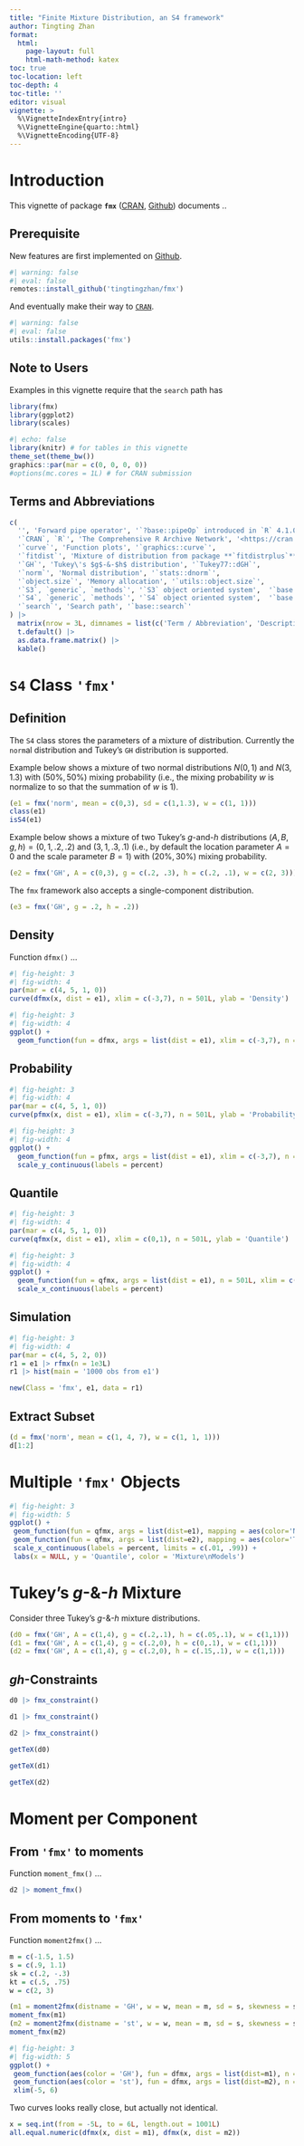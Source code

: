 ```yaml
---
title: "Finite Mixture Distribution, an S4 framework"
author: Tingting Zhan
format: 
  html:
    page-layout: full
    html-math-method: katex
toc: true
toc-location: left
toc-depth: 4
toc-title: ''
editor: visual
vignette: >
  %\VignetteIndexEntry{intro}
  %\VignetteEngine{quarto::html}
  %\VignetteEncoding{UTF-8}
---
```


# Introduction

This vignette of package **`fmx`** ([CRAN](https://CRAN.R-project.org/package=fmx), [Github](https://github.com/tingtingzhan/fmx)) documents ..

## Prerequisite

New features are first implemented on [Github](https://github.com/tingtingzhan/fmx).

```r
#| warning: false
#| eval: false
remotes::install_github('tingtingzhan/fmx')
```

And eventually make their way to [`CRAN`](https://CRAN.R-project.org/package=fmx).

```r
#| warning: false
#| eval: false
utils::install.packages('fmx')
```

## Note to Users

Examples in this vignette require that the `search` path has

```r
library(fmx)
library(ggplot2)
library(scales)
```

```r
#| echo: false
library(knitr) # for tables in this vignette
theme_set(theme_bw())
graphics::par(mar = c(0, 0, 0, 0))
#options(mc.cores = 1L) # for CRAN submission
```

## Terms and Abbreviations

```r
c(
  '', 'Forward pipe operator', '`?base::pipeOp` introduced in `R` 4.1.0', 
  '`CRAN`, `R`', 'The Comprehensive R Archive Network', '<https://cran.r-project.org>',
  '`curve`', 'Function plots', '`graphics::curve`',
  '`fitdist`', 'Mixture of distribution from package **`fitdistrplus`**', '`fitdistrplus::fitdist`', 
  '`GH`', 'Tukey\'s $g$-&-$h$ distribution', '`Tukey77::dGH`',
  '`norm`', 'Normal distribution', '`stats::dnorm`',
  '`object.size`', 'Memory allocation', '`utils::object.size`',
  '`S3`, `generic`, `methods`', '`S3` object oriented system',  '`base::UseMethod`; `utils::methods`; `utils::getS3method`; <https://adv-r.hadley.nz/s3.html>',
  '`S4`, `generic`, `methods`', '`S4` object oriented system',  '`base::isS4`; `methods::setClass`; `methods::getMethod`; <https://adv-r.hadley.nz/s4.html>',
  '`search`', 'Search path', '`base::search`'
) |>
  matrix(nrow = 3L, dimnames = list(c('Term / Abbreviation', 'Description', 'Reference'), NULL)) |>
  t.default() |>
  as.data.frame.matrix() |> 
  kable() 
```

# `S4` Class `'fmx'`

## Definition

The `S4` class stores the parameters of a mixture of distribution. Currently the `norm`al distribution and Tukey's `GH` distribution is supported.

Example below shows a mixture of two normal distributions $N(0,1)$ and $N(3,1.3)$ with $(50\%, 50\%)$ mixing probability (i.e., the mixing probability $w$ is normalize to so that the summation of $w$ is 1).

```r
(e1 = fmx('norm', mean = c(0,3), sd = c(1,1.3), w = c(1, 1)))
class(e1)
isS4(e1)
```

Example below shows a mixture of two Tukey's $g$-and-$h$ distributions $(A,B,g,h)=(0,1,.2,.2)$ and $(3,1,.3,.1)$ (i.e., by default the location parameter $A=0$ and the scale parameter $B=1$) with $(20\%,30\%)$ mixing probability.

```r
(e2 = fmx('GH', A = c(0,3), g = c(.2, .3), h = c(.2, .1), w = c(2, 3)))
```

The `fmx` framework also accepts a single-component distribution.

```r
(e3 = fmx('GH', g = .2, h = .2))
```

## Density

Function `dfmx()` ...

```r
#| fig-height: 3
#| fig-width: 4
par(mar = c(4, 5, 1, 0))
curve(dfmx(x, dist = e1), xlim = c(-3,7), n = 501L, ylab = 'Density')
```

```r
#| fig-height: 3
#| fig-width: 4
ggplot() + 
  geom_function(fun = dfmx, args = list(dist = e1), xlim = c(-3,7), n = 501L)
```

## Probability

```r
#| fig-height: 3
#| fig-width: 4
par(mar = c(4, 5, 1, 0))
curve(pfmx(x, dist = e1), xlim = c(-3,7), n = 501L, ylab = 'Probability')
```

```r
#| fig-height: 3
#| fig-width: 4
ggplot() + 
  geom_function(fun = pfmx, args = list(dist = e1), xlim = c(-3,7), n = 501L) + 
  scale_y_continuous(labels = percent)
```

## Quantile

```r
#| fig-height: 3
#| fig-width: 4
par(mar = c(4, 5, 1, 0))
curve(qfmx(x, dist = e1), xlim = c(0,1), n = 501L, ylab = 'Quantile')
```

```r
#| fig-height: 3
#| fig-width: 4
ggplot() + 
  geom_function(fun = qfmx, args = list(dist = e1), n = 501L, xlim = c(0,1)) +
  scale_x_continuous(labels = percent)
```

## Simulation

```r
#| fig-height: 3
#| fig-width: 4
par(mar = c(4, 5, 2, 0))
r1 = e1 |> rfmx(n = 1e3L) 
r1 |> hist(main = '1000 obs from e1')
```

```r
new(Class = 'fmx', e1, data = r1)
```

## Extract Subset

```r
(d = fmx('norm', mean = c(1, 4, 7), w = c(1, 1, 1)))
d[1:2]
```

# Multiple `'fmx'` Objects

```r
#| fig-height: 3
#| fig-width: 5
ggplot() + 
 geom_function(fun = qfmx, args = list(dist=e1), mapping = aes(color='Normal'), n = 501L) + 
 geom_function(fun = qfmx, args = list(dist=e2), mapping = aes(color='Tukey gh'), n = 501L) + 
 scale_x_continuous(labels = percent, limits = c(.01, .99)) +
 labs(x = NULL, y = 'Quantile', color = 'Mixture\nModels')
```

# Tukey's $g$-&-$h$ Mixture

Consider three Tukey's $g$-&-$h$ mixture distributions.

```r
(d0 = fmx('GH', A = c(1,4), g = c(.2,.1), h = c(.05,.1), w = c(1,1)))
(d1 = fmx('GH', A = c(1,4), g = c(.2,0), h = c(0,.1), w = c(1,1)))
(d2 = fmx('GH', A = c(1,4), g = c(.2,0), h = c(.15,.1), w = c(1,1)))
```

## $gh$-Constraints

```r
d0 |> fmx_constraint()

d1 |> fmx_constraint()

d2 |> fmx_constraint()
```

```r
getTeX(d0)

getTeX(d1)

getTeX(d2)
```

# Moment per Component

## From `'fmx'` to moments

Function `moment_fmx()` ...

```r
d2 |> moment_fmx()
```

## From moments to `'fmx'`

Function `moment2fmx()` ...

```r
m = c(-1.5, 1.5)
s = c(.9, 1.1)
sk = c(.2, -.3)
kt = c(.5, .75)
w = c(2, 3)
```

```r
(m1 = moment2fmx(distname = 'GH', w = w, mean = m, sd = s, skewness = sk, kurtosis = kt))
moment_fmx(m1)
(m2 = moment2fmx(distname = 'st', w = w, mean = m, sd = s, skewness = sk, kurtosis = kt))
moment_fmx(m2)
```

```r
#| fig-height: 3
#| fig-width: 5
ggplot() + 
 geom_function(aes(color = 'GH'), fun = dfmx, args = list(dist=m1), n = 1001L) + 
 geom_function(aes(color = 'st'), fun = dfmx, args = list(dist=m2), n = 1001L) +
 xlim(-5, 6)
```

Two curves looks really close, but actually not identical.

```r
x = seq.int(from = -5L, to = 6L, length.out = 1001L)
all.equal.numeric(dfmx(x, dist = m1), dfmx(x, dist = m2))
```
